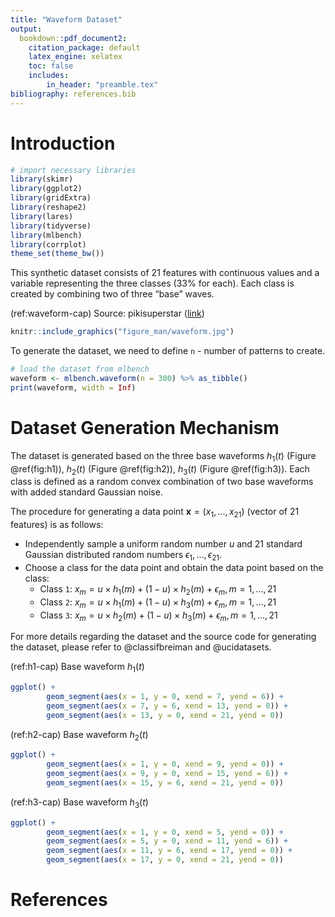 ```yaml
---
title: "Waveform Dataset"
output:
  bookdown::pdf_document2:
    citation_package: default
    latex_engine: xelatex
    toc: false
    includes:
        in_header: "preamble.tex"
bibliography: references.bib
---
```


# Introduction
```r
# import necessary libraries
library(skimr)
library(ggplot2)
library(gridExtra)
library(reshape2)
library(lares)
library(tidyverse)
library(mlbench)
library(corrplot)
theme_set(theme_bw())
```

This synthetic dataset consists of 21 features with continuous values and a variable representing the three classes (33% for each). Each class is created by combining two of three "base" waves.

(ref:waveform-cap) Source: pikisuperstar ([link](https://www.freepik.com/free-vector/abstract-equalizer-waves-background_4665586.htm#query=waveform&position=5&from_view=search))

```r
knitr::include_graphics("figure_man/waveform.jpg")
```

\newpage
To generate the dataset, we need to define `n` - number of patterns to create.

```r
# load the dataset from mlbench
waveform <- mlbench.waveform(n = 300) %>% as_tibble()
print(waveform, width = Inf)
```
# Dataset Generation Mechanism
The dataset is generated based on the three base waveforms $h_1(t)$ (Figure \@ref(fig:h1)), $h_2(t)$ (Figure \@ref(fig:h2)), $h_3(t)$ (Figure \@ref(fig:h3)). Each class is defined as a random convex combination of two base waveforms with added standard Gaussian noise.

The procedure for generating a data point $\textbf{x}=(x_1,...,x_{21})$ (vector of 21 features) is as follows:

- Independently sample a uniform random number $u$ and 21 standard Gaussian distributed random numbers $\epsilon_1,...,\epsilon_{21}$.
- Choose a class for the data point and obtain the data point based on the class:
  - Class `1`: $x_m=u\times h_1(m)+(1-u)\times h_2(m)+\epsilon_m, m=1,...,21$
  - Class `2`: $x_m=u\times h_1(m)+(1-u)\times h_3(m)+\epsilon_m, m=1,...,21$
  - Class `3`: $x_m=u\times h_2(m)+(1-u)\times h_3(m)+\epsilon_m, m=1,...,21$

For more details regarding the dataset and the source code for generating the dataset, please refer to @classifbreiman and @ucidatasets.

(ref:h1-cap) Base waveform $h_1(t)$
```r
ggplot() +
        geom_segment(aes(x = 1, y = 0, xend = 7, yend = 6)) +
        geom_segment(aes(x = 7, y = 6, xend = 13, yend = 0)) +
        geom_segment(aes(x = 13, y = 0, xend = 21, yend = 0))
```
(ref:h2-cap) Base waveform $h_2(t)$
```r
ggplot() +
        geom_segment(aes(x = 1, y = 0, xend = 9, yend = 0)) +
        geom_segment(aes(x = 9, y = 0, xend = 15, yend = 6)) +
        geom_segment(aes(x = 15, y = 6, xend = 21, yend = 0))
```
(ref:h3-cap) Base waveform $h_3(t)$
```r
ggplot() +
        geom_segment(aes(x = 1, y = 0, xend = 5, yend = 0)) +
        geom_segment(aes(x = 5, y = 0, xend = 11, yend = 6)) +
        geom_segment(aes(x = 11, y = 6, xend = 17, yend = 0)) +
        geom_segment(aes(x = 17, y = 0, xend = 21, yend = 0))
```

\clearpage

# References